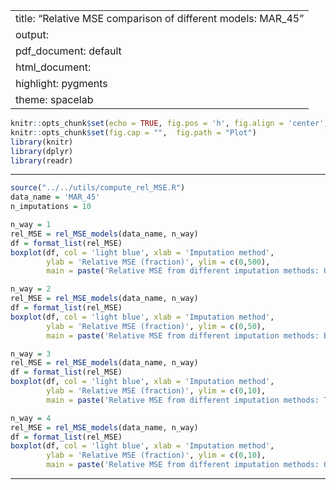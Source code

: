 
---
title: "Relative MSE comparison of different models: MAR_45"
output:
  pdf_document: default
  html_document:
    highlight: pygments
    theme: spacelab
---

```r
knitr::opts_chunk$set(echo = TRUE, fig.pos = 'h', fig.align = 'center')
knitr::opts_chunk$set(fig.cap = "",  fig.path = "Plot")
library(knitr)
library(dplyr)
library(readr)
```

* * *

```r
source("../../utils/compute_rel_MSE.R")
data_name = 'MAR_45'
n_imputations = 10
```

```r
n_way = 1
rel_MSE = rel_MSE_models(data_name, n_way)
df = format_list(rel_MSE)
boxplot(df, col = 'light blue', xlab = 'Imputation method', 
        ylab = 'Relative MSE (fraction)', ylim = c(0,500), 
        main = paste('Relative MSE from different imputation methods: Univariate pmf'))
```

```r
n_way = 2
rel_MSE = rel_MSE_models(data_name, n_way)
df = format_list(rel_MSE)
boxplot(df, col = 'light blue', xlab = 'Imputation method', 
        ylab = 'Relative MSE (fraction)', ylim = c(0,50), 
        main = paste('Relative MSE from different imputation methods: Bivariate pmf'))
```

```r
n_way = 3
rel_MSE = rel_MSE_models(data_name, n_way)
df = format_list(rel_MSE)
boxplot(df, col = 'light blue', xlab = 'Imputation method', 
        ylab = 'Relative MSE (fraction)', ylim = c(0,10), 
        main = paste('Relative MSE from different imputation methods: Trivariate pmf'))
```

```r
n_way = 4
rel_MSE = rel_MSE_models(data_name, n_way)
df = format_list(rel_MSE)
boxplot(df, col = 'light blue', xlab = 'Imputation method', 
        ylab = 'Relative MSE (fraction)', ylim = c(0,10), 
        main = paste('Relative MSE from different imputation methods: Quanvariate pmf'))
```


* * *



